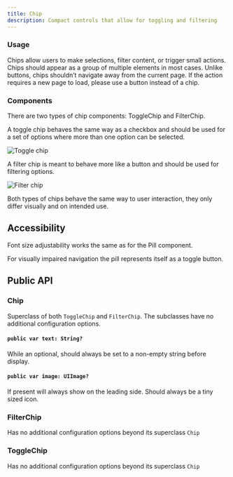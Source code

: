 ```yaml
---
title: Chip
description: Compact controls that allow for toggling and filtering
---
```



<ComponentHeader data={props.data} />

### Usage

Chips allow users to make selections, filter content, or trigger small actions. Chips
should appear as a group of multiple elements in most cases. Unlike buttons, chips
shouldn’t navigate away from the current page. If the action requires a new page to load,
please use a button instead of a chip.

### Components

There are two types of chip components: ToggleChip and FilterChip.

A toggle chip behaves the same way as a checkbox and should be used for a set of options
where more than one option can be selected.

![Toggle chip](/img/ios-toggle-pill.png)

A filter chip is meant to behave more like a button and should be used for filtering
options.

![Filter chip](/img/ios-filter-pill.png)

Both types of chips behave the same way to user interaction, they only differ visually and
on intended use.

## Accessibility

Font size adjustability works the same as for the Pill component.

For visually impaired navigation the pill represents itself as a toggle button.

## Public API

### Chip

Superclass of both `ToggleChip` and `FilterChip`. The subclasses have no additional
configuration options.

#### `public var text: String?`

While an optional, should always be set to a non-empty string before display.

#### `public var image: UIImage?`

If present will always show on the leading side. Should always be a tiny sized icon.

### FilterChip

Has no additional configuration options beyond its superclass `Chip`

### ToggleChip

Has no additional configuration options beyond its superclass `Chip`